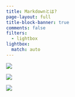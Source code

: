 ```yaml
---
title: Markdownとは?
page-layout: full
title-block-banner: true
comments: false
filters:
  - lightbox
lightbox:
  match: auto
---
```


::: {layout-ncol=3}
![](slides/s7/slides006.jpg){group="slides"}

![](slides/s7/slides007.jpg){group="slides"}

![](slides/s7/slides008.jpg){group="slides"}
:::


